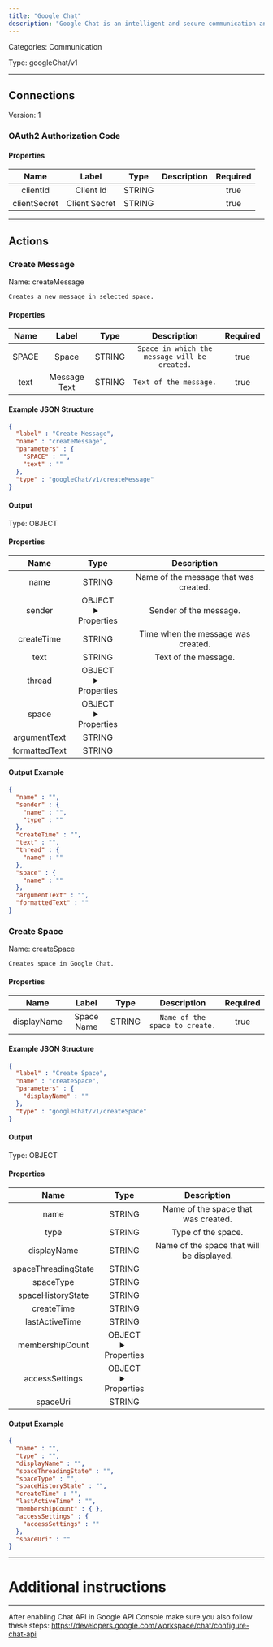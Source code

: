 ```yaml
---
title: "Google Chat"
description: "Google Chat is an intelligent and secure communication and collaboration tool, built for teams."
---
```



Categories: Communication


Type: googleChat/v1

<hr />



## Connections

Version: 1


### OAuth2 Authorization Code

#### Properties

|      Name       |      Label     |     Type     |     Description     | Required |
|:---------------:|:--------------:|:------------:|:-------------------:|:--------:|
| clientId | Client Id | STRING |  | true |
| clientSecret | Client Secret | STRING |  | true |





<hr />



## Actions


### Create Message
Name: createMessage

`Creates a new message in selected space.`

#### Properties

|      Name       |      Label     |     Type     |     Description     | Required |
|:---------------:|:--------------:|:------------:|:-------------------:|:--------:|
| SPACE | Space | STRING | `Space in which the message will be created.` | true |
| text | Message Text | STRING | `Text of the message.` | true |

#### Example JSON Structure
```json
{
  "label" : "Create Message",
  "name" : "createMessage",
  "parameters" : {
    "SPACE" : "",
    "text" : ""
  },
  "type" : "googleChat/v1/createMessage"
}
```

#### Output



Type: OBJECT


#### Properties

|     Name     |     Type     |     Description     |
|:------------:|:------------:|:-------------------:|
| name | STRING | Name of the message that was created. |
| sender | OBJECT <details> <summary> Properties </summary> &#123;STRING\(name), STRING\(type)&#125; </details> | Sender of the message. |
| createTime | STRING | Time when the message was created. |
| text | STRING | Text of the message. |
| thread | OBJECT <details> <summary> Properties </summary> &#123;STRING\(name)&#125; </details> |  |
| space | OBJECT <details> <summary> Properties </summary> &#123;STRING\(name)&#125; </details> |  |
| argumentText | STRING |  |
| formattedText | STRING |  |




#### Output Example
```json
{
  "name" : "",
  "sender" : {
    "name" : "",
    "type" : ""
  },
  "createTime" : "",
  "text" : "",
  "thread" : {
    "name" : ""
  },
  "space" : {
    "name" : ""
  },
  "argumentText" : "",
  "formattedText" : ""
}
```


### Create Space
Name: createSpace

`Creates space in Google Chat.`

#### Properties

|      Name       |      Label     |     Type     |     Description     | Required |
|:---------------:|:--------------:|:------------:|:-------------------:|:--------:|
| displayName | Space Name | STRING | `Name of the space to create.` | true |

#### Example JSON Structure
```json
{
  "label" : "Create Space",
  "name" : "createSpace",
  "parameters" : {
    "displayName" : ""
  },
  "type" : "googleChat/v1/createSpace"
}
```

#### Output



Type: OBJECT


#### Properties

|     Name     |     Type     |     Description     |
|:------------:|:------------:|:-------------------:|
| name | STRING | Name of the space that was created. |
| type | STRING | Type of the space. |
| displayName | STRING | Name of the space that will be displayed. |
| spaceThreadingState | STRING |  |
| spaceType | STRING |  |
| spaceHistoryState | STRING |  |
| createTime | STRING |  |
| lastActiveTime | STRING |  |
| membershipCount | OBJECT <details> <summary> Properties </summary> &#123;&#125; </details> |  |
| accessSettings | OBJECT <details> <summary> Properties </summary> &#123;STRING\(accessSettings)&#125; </details> |  |
| spaceUri | STRING |  |




#### Output Example
```json
{
  "name" : "",
  "type" : "",
  "displayName" : "",
  "spaceThreadingState" : "",
  "spaceType" : "",
  "spaceHistoryState" : "",
  "createTime" : "",
  "lastActiveTime" : "",
  "membershipCount" : { },
  "accessSettings" : {
    "accessSettings" : ""
  },
  "spaceUri" : ""
}
```




<hr />

# Additional instructions
<hr />

After enabling Chat API in Google API Console make sure you also follow these steps:
https://developers.google.com/workspace/chat/configure-chat-api
